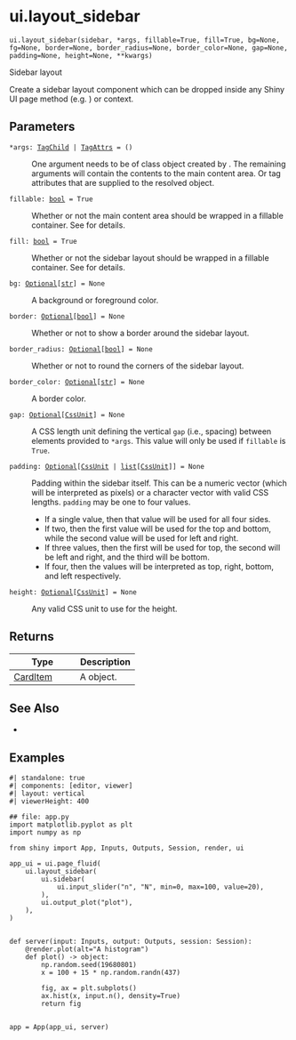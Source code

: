 # ui.layout_sidebar { #shiny.ui.layout_sidebar }

`ui.layout_sidebar(sidebar, *args, fillable=True, fill=True, bg=None, fg=None, border=None, border_radius=None, border_color=None, gap=None, padding=None, height=None, **kwargs)`

Sidebar layout

Create a sidebar layout component which can be dropped inside any Shiny UI page
method (e.g. [](:func:`~shiny.shiny.ui.page_fillable`)) or
[](:func:`~shiny.ui.card`) context.

## Parameters

<code><span class="parameter-name">*args</span><span class="parameter-annotation-sep">:</span> <span class="parameter-annotation">[TagChild](`htmltools.TagChild`) \| [TagAttrs](`htmltools.TagAttrs`)</span> <span class="parameter-default-sep">=</span> <span class="parameter-default">()</span></code>

:   One argument needs to be of class [](:class:`~shiny.ui.Sidebar`) object created by
    [](:func:`~shiny.ui.sidebar`). The remaining arguments will contain the contents to
    the main content area. Or tag attributes that are supplied to the resolved
    [](:class:`~htmltools.Tag`) object.

<code><span class="parameter-name">fillable</span><span class="parameter-annotation-sep">:</span> <span class="parameter-annotation">[bool](`bool`)</span> <span class="parameter-default-sep">=</span> <span class="parameter-default">True</span></code>

:   Whether or not the main content area should be wrapped in a fillable container.
    See [](:func:`~shiny.ui.as_fillable_container`) for details.

<code><span class="parameter-name">fill</span><span class="parameter-annotation-sep">:</span> <span class="parameter-annotation">[bool](`bool`)</span> <span class="parameter-default-sep">=</span> <span class="parameter-default">True</span></code>

:   Whether or not the sidebar layout should be wrapped in a fillable container. See
    [](:func:`~shiny.ui.as_fill_item`) for details.

<code><span class="parameter-name">bg</span><span class="parameter-annotation-sep">:</span> <span class="parameter-annotation">[Optional](`typing.Optional`)\[[str](`str`)\]</span> <span class="parameter-default-sep">=</span> <span class="parameter-default">None</span></code>

:   A background or foreground color.

<code><span class="parameter-name">border</span><span class="parameter-annotation-sep">:</span> <span class="parameter-annotation">[Optional](`typing.Optional`)\[[bool](`bool`)\]</span> <span class="parameter-default-sep">=</span> <span class="parameter-default">None</span></code>

:   Whether or not to show a border around the sidebar layout.

<code><span class="parameter-name">border_radius</span><span class="parameter-annotation-sep">:</span> <span class="parameter-annotation">[Optional](`typing.Optional`)\[[bool](`bool`)\]</span> <span class="parameter-default-sep">=</span> <span class="parameter-default">None</span></code>

:   Whether or not to round the corners of the sidebar layout.

<code><span class="parameter-name">border_color</span><span class="parameter-annotation-sep">:</span> <span class="parameter-annotation">[Optional](`typing.Optional`)\[[str](`str`)\]</span> <span class="parameter-default-sep">=</span> <span class="parameter-default">None</span></code>

:   A border color.

<code><span class="parameter-name">gap</span><span class="parameter-annotation-sep">:</span> <span class="parameter-annotation">[Optional](`typing.Optional`)\[[CssUnit](`shiny.ui.css.CssUnit`)\]</span> <span class="parameter-default-sep">=</span> <span class="parameter-default">None</span></code>

:   A CSS length unit defining the vertical `gap` (i.e., spacing) between elements
    provided to `*args`. This value will only be used if `fillable` is `True`.

<code><span class="parameter-name">padding</span><span class="parameter-annotation-sep">:</span> <span class="parameter-annotation">[Optional](`typing.Optional`)\[[CssUnit](`shiny.ui.css.CssUnit`) \| [list](`list`)\[[CssUnit](`shiny.ui.css.CssUnit`)\]\]</span> <span class="parameter-default-sep">=</span> <span class="parameter-default">None</span></code>

:   Padding within the sidebar itself. This can be a numeric vector (which will be
    interpreted as pixels) or a character vector with valid CSS lengths. `padding`
    may be one to four values.

    * If a single value, then that value will be used for all four sides.
    * If two, then the first value will be used for the top and bottom, while
      the second value will be used for left and right.
    * If three values, then the first will be used for top, the second will be left
      and right, and the third will be bottom.
    * If four, then the values will be interpreted as top, right, bottom, and left
      respectively.

<code><span class="parameter-name">height</span><span class="parameter-annotation-sep">:</span> <span class="parameter-annotation">[Optional](`typing.Optional`)\[[CssUnit](`shiny.ui.css.CssUnit`)\]</span> <span class="parameter-default-sep">=</span> <span class="parameter-default">None</span></code>

:   Any valid CSS unit to use for the height.

## Returns

| Type                                  | Description                       |
|---------------------------------------|-----------------------------------|
| [CardItem](`shiny.ui._card.CardItem`) | A [](:class:`~htmltools.Tag`) object. |

## See Also

* [](:func:`~shiny.ui.sidebar`)

## Examples

```shinylive-python
#| standalone: true
#| components: [editor, viewer]
#| layout: vertical
#| viewerHeight: 400

## file: app.py
import matplotlib.pyplot as plt
import numpy as np

from shiny import App, Inputs, Outputs, Session, render, ui

app_ui = ui.page_fluid(
    ui.layout_sidebar(
        ui.sidebar(
            ui.input_slider("n", "N", min=0, max=100, value=20),
        ),
        ui.output_plot("plot"),
    ),
)


def server(input: Inputs, output: Outputs, session: Session):
    @render.plot(alt="A histogram")
    def plot() -> object:
        np.random.seed(19680801)
        x = 100 + 15 * np.random.randn(437)

        fig, ax = plt.subplots()
        ax.hist(x, input.n(), density=True)
        return fig


app = App(app_ui, server)
```